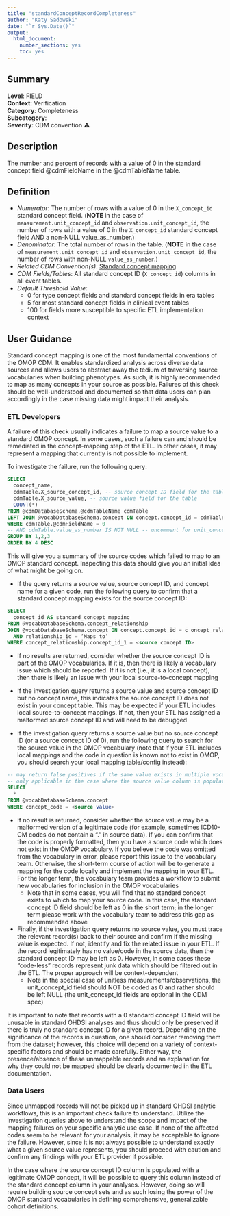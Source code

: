 ```yaml
---
title: "standardConceptRecordCompleteness"
author: "Katy Sadowski"
date: "`r Sys.Date()`"
output:
  html_document:
    number_sections: yes
    toc: yes
---
```


## Summary

**Level**: FIELD\
**Context**: Verification\
**Category**: Completeness\
**Subcategory**: \
**Severity**: CDM convention &#x26A0;\


## Description
The number and percent of records with a value of 0 in the standard concept field @cdmFieldName in the @cdmTableName table.


## Definition

- *Numerator*: The number of rows with a value of 0 in the `X_concept_id` standard concept field.  (**NOTE** in the case of `measurement.unit_concept_id` and `observation.unit_concept_id`, the number of rows with a value of 0 in the `X_concept_id` standard concept field AND a non-NULL value_as_number.) 
- *Denominator*: The total number of rows in the table. (**NOTE** in the case of `measurement.unit_concept_id` and `observation.unit_concept_id`, the number of rows with non-NULL `value_as_number`.)
- *Related CDM Convention(s)*: [Standard concept mapping](https://ohdsi.github.io/CommonDataModel/dataModelConventions.html#Fields)  
- *CDM Fields/Tables*: All standard concept ID (`X_concept_id`) columns in all event tables. 
- *Default Threshold Value*: 
  - 0 for type concept fields and standard concept fields in era tables
  - 5 for most standard concept fields in clinical event tables
  - 100 for fields more susceptible to specific ETL implementation context


## User Guidance
Standard concept mapping is one of the most fundamental conventions of the OMOP CDM.  It enables standardized analysis across diverse data sources and allows users to abstract away the tedium of traversing source vocabularies when building phenotypes.  As such, it is highly recommended to map as many concepts in your source as possible.  Failures of this check should be well-understood and documented so that data users can plan accordingly in the case missing data might impact their analysis. 


### ETL Developers
A failure of this check usually indicates a failure to map a source value to a standard OMOP concept.  In some cases, such a failure can and should be remediated in the concept-mapping step of the ETL.  In other cases, it may represent a mapping that currently is not possible to implement. 

To investigate the failure, run the following query: 

```sql
SELECT  
  concept_name, 
  cdmTable.X_source_concept_id, -- source concept ID field for the table 
  cdmTable.X_source_value, -- source value field for the table 
  COUNT(*) 
FROM @cdmDatabaseSchema.@cdmTableName cdmTable 
LEFT JOIN @vocabDatabaseSchema.concept ON concept.concept_id = cdmTable.X_source_concept_id 
WHERE cdmTable.@cdmFieldName = 0  
-- AND cdmTable.value_as_number IS NOT NULL -- uncomment for unit_concept_id checks 
GROUP BY 1,2,3 
ORDER BY 4 DESC
``` 

This will give you a summary of the source codes which failed to map to an OMOP standard concept.  Inspecting this data should give you an initial idea of what might be going on. 

  - If the query returns a source value, source concept ID, and concept name for a given code, run the following query to confirm that a standard concept mapping exists for the source concept ID: 

```sql
SELECT  
  concept_id AS standard_concept_mapping 
FROM @vocabDatabaseSchema.concept_relationship 
JOIN @vocabDatabaseSchema.concept ON concept.concept_id = c oncept_relationship.concept_id_2 
  AND relationship_id = ‘Maps to’ 
WHERE concept_relationship.concept_id_1 = <source concept ID> 
```

  - If no results are returned, consider whether the source concept ID is part of the OMOP vocabularies.  If it is, then there is likely a vocabulary issue which should be reported.  If it is not (i.e., it is a local concept), then there is likely an issue with your local source-to-concept mapping 

  - If the investigation query returns a source value and source concept ID but no concept name, this indicates the source concept ID does not exist in your concept table.  This may be expected if your ETL includes local source-to-concept mappings.  If not, then your ETL has assigned a malformed source concept ID and will need to be debugged 

  - If the investigation query returns a source value but no source concept ID (or a source concept ID of 0), run the following query to search for the source value in the OMOP vocabulary (note that if your ETL includes local mappings and the code in question is known not to exist in OMOP, you should search your local mapping table/config instead): 

```sql
-- may return false positives if the same value exists in multiple vocabularies 
-- only applicable in the case where the source value column is populated only with a vocabulary code 
SELECT  
  * 
FROM @vocabDatabaseSchema.concept 
WHERE concept_code = <source value> 
```

  - If no result is returned, consider whether the source value may be a malformed version of a legitimate code (for example, sometimes ICD10-CM codes do not contain a “.” in source data).  If you can confirm that the code is properly formatted, then you have a source code which does not exist in the OMOP vocabulary.  If you believe the code was omitted from the vocabulary in error, please report this issue to the vocabulary team.  Otherwise, the short-term course of action will be to generate a mapping for the code locally and implement the mapping in your ETL.  For the longer term, the vocabulary team provides a workflow to submit new vocabularies for inclusion in the OMOP vocabularies 
    - Note that in some cases, you will find that no standard concept exists to which to map your source code.  In this case, the standard concept ID field should be left as 0 in the short term; in the longer term please work with the vocabulary team to address this gap as recommended above  
  
  - Finally, if the investigation query returns no source value, you must trace the relevant record(s) back to their source and confirm if the missing value is expected.  If not, identify and fix the related issue in your ETL.  If the record legitimately has no value/code in the source data, then the standard concept ID may be left as 0.  However, in some cases these “code-less” records represent junk data which should be filtered out in the ETL.  The proper approach will be context-dependent 
    - Note in the special case of unitless measurements/observations, the unit_concept_id field should NOT be coded as 0 and rather should be left NULL (the unit_concept_id fields are optional in the CDM spec) 

It is important to note that records with a 0 standard concept ID field will be unusable in standard OHDSI analyses and thus should only be preserved if there is truly no standard concept ID for a given record.  Depending on the significance of the records in question, one should consider removing them from the dataset; however, this choice will depend on a variety of context-specific factors and should be made carefully.  Either way, the presence/absence of these unmappable records and an explanation for why they could not be mapped should be clearly documented in the ETL documentation. 


### Data Users
Since unmapped records will not be picked up in standard OHDSI analytic workflows, this is an important check failure to understand.  Utilize the investigation queries above to understand the scope and impact of the mapping failures on your specific analytic use case.  If none of the affected codes seem to be relevant for your analysis, it may be acceptable to ignore the failure.  However, since it is not always possible to understand exactly what a given source value represents, you should proceed with caution and confirm any findings with your ETL provider if possible. 

In the case where the source concept ID column is populated with a legitimate OMOP concept, it will be possible to query this column instead of the standard concept column in your analyses.  However, doing so will require building source concept sets and as such losing the power of the OMOP standard vocabularies in defining comprehensive, generalizable cohort definitions.   

